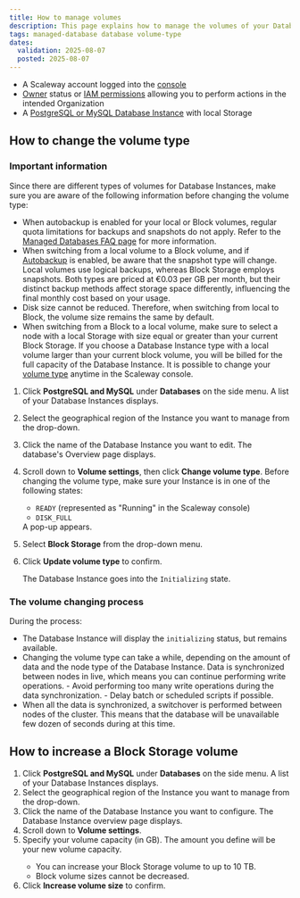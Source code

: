 ```yaml
---
title: How to manage volumes
description: This page explains how to manage the volumes of your Database Instances
tags: managed-database database volume-type
dates:
  validation: 2025-08-07
  posted: 2025-08-07
---
```



<Requirements />

- A Scaleway account logged into the [console](https://console.scaleway.com)
- [Owner](/iam/concepts/#owner) status or [IAM permissions](/iam/concepts/#permission) allowing you to perform actions in the intended Organization
- A [PostgreSQL or MySQL Database Instance](/managed-databases-for-postgresql-and-mysql/quickstart/) with local Storage


## How to change the volume type

### Important information

Since there are different types of volumes for Database Instances, make sure you are aware of the following information before changing the volume type:

- When autobackup is enabled for your local or Block volumes, regular quota limitations for backups and snapshots do not apply. Refer to the [Managed Databases FAQ page](/managed-databases-for-postgresql-and-mysql/faq/#why-is-my-number-of-active-backupssnapshots-exceeding-the-quota) for more information.
- When switching from a local volume to a Block volume, and if [Autobackup](/managed-databases-for-postgresql-and-mysql/how-to/manage-backups/) is enabled, be aware that the snapshot type will change. Local volumes use logical backups, whereas Block Storage employs snapshots. Both types are priced at €0.03 per GB per month, but their distinct backup methods affect storage space differently, influencing the final monthly cost based on your usage.
- Disk size cannot be reduced. Therefore, when switching from local to Block, the volume size remains the same by default.
- When switching from a Block to a local volume, make sure to select a node with a local Storage with size equal or greater than your current Block Storage. If you choose a Database Instance type with a local volume larger than your current block volume, you will be billed for the full capacity of the Database Instance.
It is possible to change your [volume type](/managed-databases-for-postgresql-and-mysql/concepts/#volume-type) anytime in the Scaleway console.

1. Click **PostgreSQL and MySQL** under **Databases** on the side menu. A list of your Database Instances displays.
2. Select the geographical region of the Instance you want to manage from the drop-down.
3. Click the name of the Database Instance you want to edit. The database's Overview page displays.
4. Scroll down to **Volume settings**, then click **Change volume type**.
    <Message type="important">
      Before changing the volume type, make sure your Instance is in one of the following states:
      - `READY` (represented as "Running" in the Scaleway console)
      - `DISK_FULL`
    </Message>
    A pop-up appears.
5. Select **Block Storage** from the drop-down menu.
6. Click **Update volume type** to confirm.

    The Database Instance goes into the `Initializing` state.

### The volume changing process

During the process:

- The Database Instance will display the `initializing` status, but remains available.
- Changing the volume type can take a while, depending on the amount of data and the node type of the Database Instance. Data is synchronized between nodes in live, which means you can continue performing write operations.
    <Message type="tip">
      - Avoid performing too many write operations during the data synchronization.
      - Delay batch or scheduled scripts if possible.
    </Message>
- When all the data is synchronized, a switchover is performed between nodes of the cluster. This means that the database will be unavailable few dozen of seconds during at this time.

## How to increase a Block Storage volume

1. Click **PostgreSQL and MySQL** under **Databases** on the side menu. A list of your Database Instances displays.
2. Select the geographical region of the Instance you want to manage from the drop-down.
3. Click the name of the Database Instance you want to configure. The Database Instance overview page displays.
4. Scroll down to **Volume settings**.
5. Specify your volume capacity (in GB). The amount you define will be your new volume capacity.
     <Message type="important">
      - You can increase your Block Storage volume to up to 10 TB.
      - Block volume sizes cannot be decreased.
    </Message>
6. Click **Increase volume size** to confirm.
